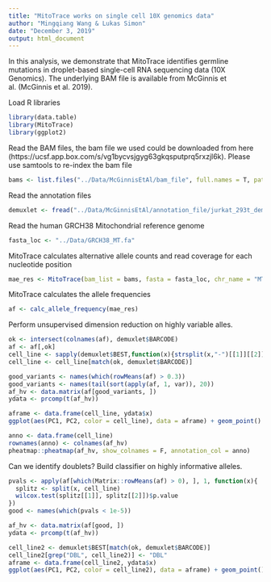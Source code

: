 ```yaml
---
title: "MitoTrace works on single cell 10X genomics data"
author: "Mingqiang Wang & Lukas Simon"
date: "December 3, 2019"
output: html_document
---
```


In this analysis, we demonstrate that MitoTrace identifies germline mutations in droplet-based single-cell RNA sequencing data (10X Genomics). The underlying BAM file is available from McGinnis et al. (McGinnis et al. 2019).

Load R libraries
```r
library(data.table)
library(MitoTrace)
library(ggplot2)
```

Read the BAM files, the bam file we used could be downloaded from here (https://ucsf.app.box.com/s/vg1bycvsjgyg63gkqsputprq5rxzjl6k). Please use samtools to re-index the bam file
```r
bams <- list.files("../Data/McGinnisEtAl/bam_file", full.names = T, pattern = ".bam$")
```

Read the annotation files
```r
demuxlet <- fread("../Data/McGinnisEtAl/annotation_file/jurkat_293t_demuxlet.best")
```

Read the human GRCH38 Mitochondrial reference genome
```r
fasta_loc <- "../Data/GRCH38_MT.fa"
```

MitoTrace calculates alternative allele counts and read coverage for each nucleotide position
```r
mae_res <- MitoTrace(bam_list = bams, fasta = fasta_loc, chr_name = "MT", min_read = 100)
```

MitoTrace calculates the allele frequencies
```r
af <- calc_allele_frequency(mae_res)
```

Perform unsupervised dimension reduction on highly variable alles. 
```r
ok <- intersect(colnames(af), demuxlet$BARCODE)
af <- af[,ok]
cell_line <- sapply(demuxlet$BEST,function(x){strsplit(x,"-")[[1]][[2]]})
cell_line <- cell_line[match(ok, demuxlet$BARCODE)]

good_variants <- names(which(rowMeans(af) > 0.3))
good_variants <- names(tail(sort(apply(af, 1, var)), 20))
af_hv <- data.matrix(af[good_variants, ])
ydata <- prcomp(t(af_hv))

aframe <- data.frame(cell_line, ydata$x)
ggplot(aes(PC1, PC2, color = cell_line), data = aframe) + geom_point()

anno <- data.frame(cell_line)
rownames(anno) <- colnames(af_hv)
pheatmap::pheatmap(af_hv, show_colnames = F, annotation_col = anno)
```

Can we identify doublets? Build classifier on highly informative alleles.
```r
pvals <- apply(af[which(Matrix::rowMeans(af) > 0), ], 1, function(x){
  splitz <- split(x, cell_line)
  wilcox.test(splitz[[1]], splitz[[2]])$p.value 
})
good <- names(which(pvals < 1e-5))

af_hv <- data.matrix(af[good, ])
ydata <- prcomp(t(af_hv))

cell_line2 <- demuxlet$BEST[match(ok, demuxlet$BARCODE)]
cell_line2[grep("DBL", cell_line2)] <- "DBL"
aframe <- data.frame(cell_line2, ydata$x)
ggplot(aes(PC1, PC2, color = cell_line2), data = aframe) + geom_point()


```
